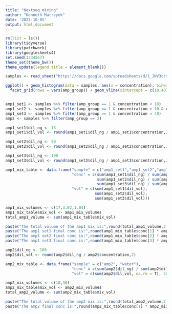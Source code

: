 ```yaml
---
title: "Nextseq_mixing"
author: "Kenneth Matreyek"
date: '2022-10-05'
output: html_document
---
```



```r
rm(list = ls())
library(tidyverse)
library(patchwork)
library(googlesheets4)
set.seed(1234567)
theme_set(theme_bw())
theme_update(legend.title = element_blank())
```

```r
samples <- read_sheet("https://docs.google.com/spreadsheets/d/1_JNV3crx33WMexKpFgCle54Ftxx1pqIQAT00_gy120U/edit?usp=sharing", sheet = "NextSeq3") %>% mutate(concentration = as.numeric(as.character(concentration)))

ggplot() + geom_histogram(data = samples, aes(x = concentration), binwidth = 5,  fill = "grey50", color = "black") + 
  facet_grid(rows = vars(amp_group)) + geom_vline(xintercept = c(10,40), linetype = 2, alpha = 0.4)


amp1_set1 <- samples %>% filter(amp_group == 1 & concentration < 10)
amp1_set2 <- samples %>% filter(amp_group == 1 & concentration > 10 & concentration < 40)
amp1_set3 <- samples %>% filter(amp_group == 1 & concentration > 40)
amp2 <- samples %>% filter(amp_group == 2)
```


```r
amp1_set1$dil_ng <- 13
amp1_set1$dil_vol <- round(amp1_set1$dil_ng / amp1_set1$concentration,2)

amp1_set2$dil_ng <- 50
amp1_set2$dil_vol <- round(amp1_set2$dil_ng / amp1_set2$concentration,2)

amp1_set3$dil_ng <- 100
amp1_set3$dil_vol <- round(amp1_set3$dil_ng / amp1_set3$concentration,2)

amp1_mix_table <- data.frame("sample" = c("amp1_set1","amp1_set2","amp1_set3"),
                             "conc" = c(sum(amp1_set1$dil_ng) / sum(amp1_set1$dil_vol),
                                        sum(amp1_set2$dil_ng) / sum(amp1_set2$dil_vol),
                                        sum(amp1_set3$dil_ng) / sum(amp1_set3$dil_vol)),
                             "vol" = c(sum(amp1_set1$dil_vol),
                                       sum(amp1_set2$dil_vol),
                                       sum(amp1_set3$dil_vol)))

amp1_mix_volumes <- c(17,3.02,1.04)
amp1_mix_table$mix_vol <- amp1_mix_volumes
total_amp1_volume <- sum(amp1_mix_table$mix_vol)

paste("The total volume of the amp1 mix is:",round(total_amp1_volume,2))
paste("The amp1 set1 final conc is:",round(amp1_mix_table$conc[1] * amp1_mix_table$mix_vol[1] / total_amp1_volume,2))
paste("The amp1 set2 final conc is:",round(amp1_mix_table$conc[2] * amp1_mix_table$mix_vol[2] / total_amp1_volume,2))
paste("The amp1 set3 final conc is:",round(amp1_mix_table$conc[3] * amp1_mix_table$mix_vol[3] / total_amp1_volume,2))
```


```r

amp2$dil_ng <- 100
amp2$dil_vol <- round(amp2$dil_ng / amp2$concentration,2)

amp2_mix_table <- data.frame("sample" = c("amp2", "water"),
                             "conc" = c(sum(amp2$dil_ng) / sum(amp2$dil_vol, na.rm = T), 0),
                             "vol" = c(sum(amp2$dil_vol, na.rm = T), 50))

amp2_mix_volumes <- c(10,30)
amp2_mix_table$mix_vol <- amp2_mix_volumes
total_amp2_volume <- sum(amp2_mix_table$mix_vol)

paste("The total volume of the amp2 mix is:",round(total_amp2_volume,2))
paste("The amp2 final conc is:",round(amp2_mix_table$conc[1] * amp2_mix_table$mix_vol[1] / amp2_mix_volumes,2))

```



